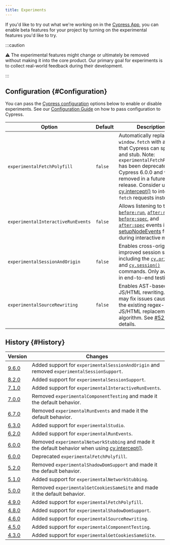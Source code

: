 ```yaml
---
title: Experiments
---
```


If you'd like to try out what we're working on in the
[Cypress App](/guides/core-concepts/cypress-app), you can enable beta features
for your project by turning on the experimental features you'd like to try.

:::caution

⚠️ The experimental features might change or ultimately be removed without
making it into the core product. Our primary goal for experiments is to collect
real-world feedback during their development.

:::

## Configuration {#Configuration}

You can pass the [Cypress configuration](/guides/references/configuration)
options below to enable or disable experiments. See our
[Configuration Guide](/guides/references/configuration) on how to pass
configuration to Cypress.

| Option                             | Default | Description                                                                                                                                                                                                                                                                                                                    |
| ---------------------------------- | ------- | ------------------------------------------------------------------------------------------------------------------------------------------------------------------------------------------------------------------------------------------------------------------------------------------------------------------------------ |
| `experimentalFetchPolyfill`        | `false` | Automatically replaces `window.fetch` with a polyfill that Cypress can spy on and stub. Note: `experimentalFetchPolyfill` has been deprecated in Cypress 6.0.0 and will be removed in a future release. Consider using [cy.intercept()](/api/commands/intercept) to intercept `fetch` requests instead.                        |
| `experimentalInteractiveRunEvents` | `false` | Allows listening to the [`before:run`](/api/plugins/before-run-api), [`after:run`](/api/plugins/after-run-api), [`before:spec`](/api/plugins/before-spec-api), and [`after:spec`](/api/plugins/after-spec-api) events in the [setupNodeEvents](/guides/tooling/plugins-guide#Using-a-plugin) function during interactive mode. |
| `experimentalSessionAndOrigin`     | `false` | Enables cross-origin and improved session support, including the [`cy.origin()`](/api/commands/origin) and [`cy.session()`](/api/commands/session) commands. Only available in end-to-end testing.                                                                                                                             |
| `experimentalSourceRewriting`      | `false` | Enables AST-based JS/HTML rewriting. This may fix issues caused by the existing regex-based JS/HTML replacement algorithm. See [#5273](https://github.com/cypress-io/cypress/issues/5273) for details.                                                                                                                         |

## History {#History}

| Version                                     | Changes                                                                                                                      |
| ------------------------------------------- | ---------------------------------------------------------------------------------------------------------------------------- |
| [9.6.0](/guides/references/changelog#9-6-0) | Added support for `experimentalSessionAndOrigin` and removed `experimentalSessionSupport`.                                   |
| [8.2.0](/guides/references/changelog#8-2-0) | Added support for `experimentalSessionSupport`.                                                                              |
| [7.1.0](/guides/references/changelog#7-1-0) | Added support for `experimentalInteractiveRunEvents`.                                                                        |
| [7.0.0](/guides/references/changelog#7-0-0) | Removed `experimentalComponentTesting` and made it the default behavior.                                                     |
| [6.7.0](/guides/references/changelog#6-7-0) | Removed `experimentalRunEvents` and made it the default behavior.                                                            |
| [6.3.0](/guides/references/changelog#6-3-0) | Added support for `experimentalStudio`.                                                                                      |
| [6.2.0](/guides/references/changelog#6-2-0) | Added support for `experimentalRunEvents`.                                                                                   |
| [6.0.0](/guides/references/changelog#6-0-0) | Removed `experimentalNetworkStubbing` and made it the default behavior when using [cy.intercept()](/api/commands/intercept). |
| [6.0.0](/guides/references/changelog#6-0-0) | Deprecated `experimentalFetchPolyfill`.                                                                                      |
| [5.2.0](/guides/references/changelog#5-2-0) | Removed `experimentalShadowDomSupport` and made it the default behavior.                                                     |
| [5.1.0](/guides/references/changelog#5-1-0) | Added support for `experimentalNetworkStubbing`.                                                                             |
| [5.0.0](/guides/references/changelog#5-0-0) | Removed `experimentalGetCookiesSameSite` and made it the default behavior.                                                   |
| [4.9.0](/guides/references/changelog#4-9-0) | Added support for `experimentalFetchPolyfill`.                                                                               |
| [4.8.0](/guides/references/changelog#4-8-0) | Added support for `experimentalShadowDomSupport`.                                                                            |
| [4.6.0](/guides/references/changelog#4-6-0) | Added support for `experimentalSourceRewriting`.                                                                             |
| [4.5.0](/guides/references/changelog#4-5-0) | Added support for `experimentalComponentTesting`.                                                                            |
| [4.3.0](/guides/references/changelog#4-3-0) | Added support for `experimentalGetCookiesSameSite`.                                                                          |
